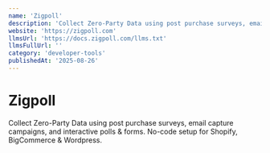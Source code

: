 ```yaml
---
name: 'Zigpoll'
description: 'Collect Zero-Party Data using post purchase surveys, email capture campaigns, and interactive polls & forms. No-code setup for Shopify, BigCommerce & Wordpress.'
website: 'https://zigpoll.com'
llmsUrl: 'https://docs.zigpoll.com/llms.txt'
llmsFullUrl: ''
category: 'developer-tools'
publishedAt: '2025-08-26'
---
```


# Zigpoll

Collect Zero-Party Data using post purchase surveys, email capture campaigns, and interactive polls & forms. No-code setup for Shopify, BigCommerce & Wordpress.
